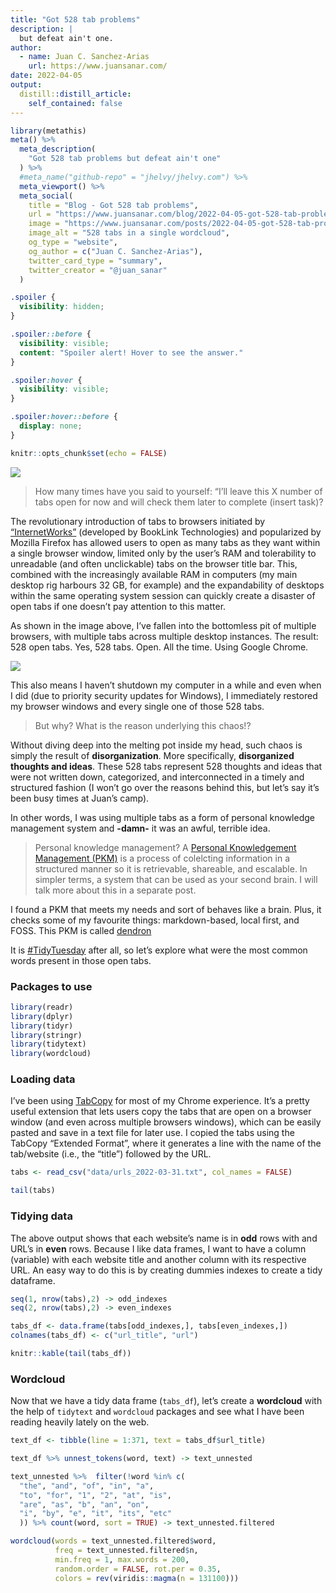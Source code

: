 ```yaml
---
title: "Got 528 tab problems"
description: |
  but defeat ain't one.
author:
  - name: Juan C. Sanchez-Arias
    url: https://www.juansanar.com/
date: 2022-04-05
output:
  distill::distill_article:
    self_contained: false
---
```


```r
library(metathis)
meta() %>%
  meta_description(
    "Got 528 tab problems but defeat ain't one"
  ) %>%
  #meta_name("github-repo" = "jhelvy/jhelvy.com") %>%
  meta_viewport() %>%
  meta_social(
    title = "Blog - Got 528 tab problems",
    url = "https://www.juansanar.com/blog/2022-04-05-got-528-tab-problems",
    image = "https://www.juansanar.com/posts/2022-04-05-got-528-tab-problems/img/wordcloud-1.png",
    image_alt = "528 tabs in a single wordcloud",
    og_type = "website",
    og_author = c("Juan C. Sanchez-Arias"),
    twitter_card_type = "summary",
    twitter_creator = "@juan_sanar"
  )
```

```css
.spoiler {
  visibility: hidden;
}

.spoiler::before {
  visibility: visible;
  content: "Spoiler alert! Hover to see the answer."
}

.spoiler:hover {
  visibility: visible;
}

.spoiler:hover::before {
  display: none;
}
```

```r
knitr::opts_chunk$set(echo = FALSE)
```

![](img/2022-03-28-22-28-54.png)

> How many times have you said to yourself: "I'll leave this X number of tabs open for now and will check them later to complete (insert task)?

The revolutionary introduction of tabs to browsers initiated by ["InternetWorks"](https://www.makeuseof.com/tag/which-browser-invented-tabs-3-common-myths-debunked/) (developed by BookLink Technologies) and popularized by Mozilla Firefox has allowed users to open as many tabs as they want within a single browser window, limited only by the user's RAM and tolerability to unreadable (and often unclickable) tabs on the browser title bar. This, combined with the increasingly available RAM in computers (my main desktop rig harbours 32 GB, for example) and the expandability of desktops within the same operating system session can quickly create a disaster of open tabs if one doesn't pay attention to this matter.

As shown in the image above, I've fallen into the bottomless pit of multiple browsers, with multiple tabs across multiple desktop instances. The result: 528 open tabs. Yes, 528 tabs. Open. All the time. Using Google Chrome.

![](https://tl360.b-cdn.net/wp-content/uploads/2016/11/Simple-Hacks-And-Best-Tools-To-Limit-Memory-Usage-In-Google-Chrome-1200x720.jpg)

This also means I haven't shutdown my computer in a while and even when I did (due to priority security updates for Windows), I immediately restored my browser windows and every single one of those 528 tabs. 

> But why? What is the reason underlying this chaos!?

Without diving deep into the melting pot inside my head, such chaos is simply the result of **disorganization**. More specifically, **disorganized thoughts and ideas**. These 528 tabs represent 528 thoughts and ideas that were not written down, categorized, and interconnected in a timely and structured fashion (I won't go over the reasons behind this, but let's say it's been busy times at Juan's camp). 

In other words, I was using multiple tabs as a form of personal knowledge management system and **-damn-** it was an awful, terrible idea.

> Personal knowledge management? A [Personal Knowledgement Management (PKM)](https://en.wikipedia.org/wiki/Personal_knowledge_management) is a process of colelcting information in a structured manner so it is retrievable, shareable, and escalable. In simpler terms, a system that can be used as your second brain. I will talk more about this in a separate post.

<p class = "spoiler">I found a PKM that meets my needs and sort of behaves like a brain. Plus, it checks some of my favourite things: markdown-based, local first, and FOSS. This PKM is called [dendron](https://www.dendron.so/)</p>

It is [#TidyTuesday](https://twitter.com/hashtag/tidytuesday?src=hashtag_click) after all, so let's explore what were the most common words present in those open tabs.

### Packages to use

```r
library(readr)
library(dplyr)
library(tidyr)
library(stringr)
library(tidytext)
library(wordcloud)
```
### Loading data

I've been using [TabCopy](https://chrome.google.com/webstore/detail/tabcopy/micdllihgoppmejpecmkilggmaagfdmb) for most of my Chrome experience. It's a pretty useful extension that lets users copy the tabs that are open on a browser window (and even across multiple browsers windows), which can be easily pasted and save in a text file for later use. 
I copied the tabs using the TabCopy "Extended Format", where it generates a line with the name of the tab/website (i.e., the "title") followed by the URL.

```r
tabs <- read_csv("data/urls_2022-03-31.txt", col_names = FALSE)

tail(tabs)
```

### Tidying data

The above output shows that each website's name is in **odd** rows with and URL's in **even** rows. Because I like data frames, I want to have a column (variable) with each website title and another column with its respective URL. An easy way to do this is by creating dummies indexes to create a tidy dataframe. 

```r
seq(1, nrow(tabs),2) -> odd_indexes
seq(2, nrow(tabs),2) -> even_indexes

tabs_df <- data.frame(tabs[odd_indexes,], tabs[even_indexes,])
colnames(tabs_df) <- c("url_title", "url")

knitr::kable(tail(tabs_df))
```

### Wordcloud

Now that we have a tidy data frame (`tabs_df`), let's create a **wordcloud** with the help of `tidytext` and `wordcloud` packages and see what I have been reading heavily lately on the web.

```r
text_df <- tibble(line = 1:371, text = tabs_df$url_title)

text_df %>% unnest_tokens(word, text) -> text_unnested

text_unnested %>%  filter(!word %in% c(
  "the", "and", "of", "in", "a",
  "to", "for", "1", "2", "at", "is",
  "are", "as", "b", "an", "on",
  "i", "by", "e", "it", "its", "etc"
  )) %>% count(word, sort = TRUE) -> text_unnested.filtered

wordcloud(words = text_unnested.filtered$word,
          freq = text_unnested.filtered$n, 
          min.freq = 1, max.words = 200, 
          random.order = FALSE, rot.per = 0.35, 
          colors = rev(viridis::magma(n = 131100)))
```